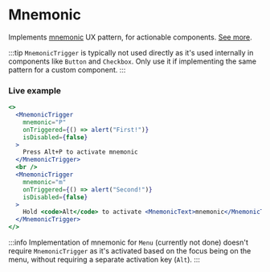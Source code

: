 ---
---

# Mnemonic

Implements [mnemonic](<https://en.wikipedia.org/wiki/Mnemonics_(keyboard)>) UX pattern, for actionable components.
[See more](https://jetbrains.github.io/ui/principles/mnemonics/).

:::tip
`MnemonicTrigger` is typically not used directly as it's used internally in components like `Button` and `Checkbox`.
Only use it if implementing the same pattern for a custom component.
:::

### Live example

```jsx live themed
<>
  <MnemonicTrigger
    mnemonic="P"
    onTriggered={() => alert("First!")}
    isDisabled={false}
  >
    Press Alt+P to activate mnemonic
  </MnemonicTrigger>
  <br />
  <MnemonicTrigger
    mnemonic="m"
    onTriggered={() => alert("Second!")}
    isDisabled={false}
  >
    Hold <code>Alt</code> to activate <MnemonicText>mnemonic</MnemonicText>
  </MnemonicTrigger>
</>
```

:::info
Implementation of mnemonic for `Menu` (currently not done) doesn't require `MnemonicTrigger` as it's activated
based on the focus being on the menu, without requiring a separate activation key (`Alt`).
:::
